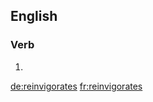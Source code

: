 ==English==

===Verb===
{{head|en}}

# {{en-third-person singular of|reinvigorate}}

[[de:reinvigorates]]
[[fr:reinvigorates]]